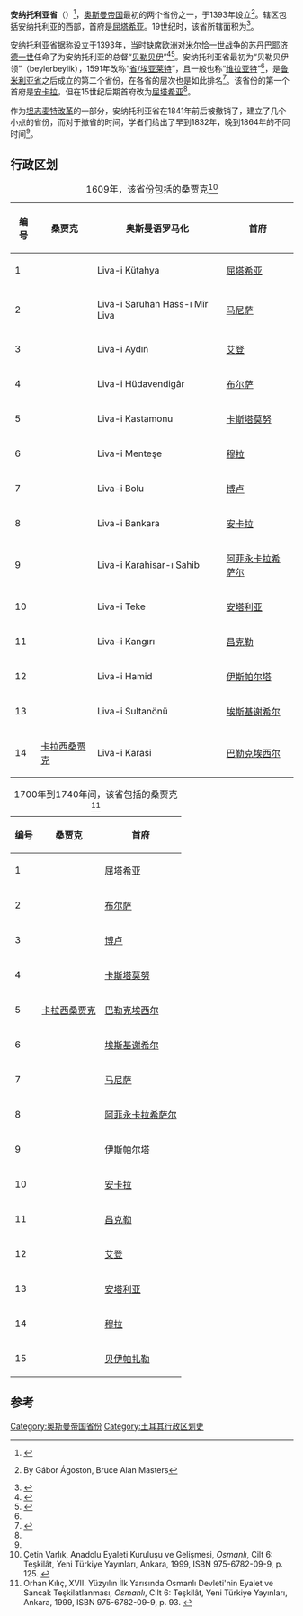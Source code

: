 {{Infobox Former Subdivision
|native_name            = Eyālet-i Ānāṭōlī
|conventional_long_name = 安纳托利亚省
|common_name            = Anatolia Eyalet
|subdivision            = [[省_(奥斯曼帝国)|省/埃亚莱特]]
|nation                 = 奥斯曼帝国
|year_start             = 1393年
|year_end               = 1841年
|date_start             = 
|date_end               = 
|event_start            = 
|event_end              = 
|p1                     = Ottoman emirate
|flag_p1                = 
|s1                     = Aydin Eyalet
|flag_s1                = 
|s2                     = Ankara Eyalet
|flag_s2                = 
|s3                     = Hüdavendigâr Eyalet
|flag_s3                = 
|s4                     = Kastamonu Eyalet
|flag_s4                = 
|image_flag             = 
|flag_type              = 
|image_coat             = 
|image_map              = Anatolia Eyalet, Ottoman Empire (1609) Kopie.png
|image_map_size         = 280px
|image_map_caption      = 1609年的安纳托利亚省
|capital                = [[安卡拉|安卡拉]]、[[屈塔希亞|屈塔希亚]]
|today                  = {{flag|Turkey}}
<!--- Area and population of a given year --->
|stat_year1             = 
|stat_area1             = 
|stat_pop1              = 
|stat_year2             = 
|stat_area2             = 
|stat_pop2              = 
|footnotes              =
}}
'''安纳托利亚省'''（{{lang-ota|ایالت آناطولی; Eyālet-i Ānāṭōlī}}）<ref name=someprov>{{cite web|title=Some Provinces of the Ottoman Empire|url=http://www.geonames.de/coutr-ota-provinces.html|publisher=Geonames.de|accessdate=25 February 2013|archive-url=https://www.webcitation.org/6JCA4JCRc?url=http://www.geonames.de/coutr-ota-provinces.html|archive-date=2013-08-27|dead-url=yes}}</ref>，[[奥斯曼帝国|奥斯曼帝国]]最初的两个省份之一，于1393年设立<ref name="otm-enc">{{Google books|QjzYdCxumFcC|page=14|Encyclopedia of the Ottoman Empire}} By Gábor Ágoston, Bruce Alan Masters</ref>。辖区包括安纳托利亚的西部，首府是[[屈塔希亞|屈塔希亚]]。19世纪时，该省所辖面积为{{convert|65804|sqmi|km2}}<ref>{{Google books|zSNUAAAAYAAJ|The Popular encyclopedia: or, conversations lexicon, Volume 6|page=698}}</ref>。

安纳托利亚省据称设立于1393年，当时缺席欧洲对[[米尔恰一世|米尔恰一世]]战争的苏丹[[巴耶济德一世|巴耶济德一世]]任命了{{link-tr|卡拉·帖木儿塔什帕夏|Kara Timurtaş Paşa|卡拉·帖木儿塔什}}为安纳托利亚的总督“[[贝勒贝伊|贝勒贝伊]]”<ref name="EI2-beylerbey">{{cite encyclopedia | article = Beglerbegī | first = V. L. | last = Ménage | authorlink = | encyclopedia = The Encyclopedia of Islam, New Edition, Volume I: A–B | publisher = BRILL | location = Leiden and New York | year = 1986 | isbn = 90-04-08114-3 | pages = 1159–1160}}</ref><ref name="EI2-eyalet">{{cite encyclopedia | article = Eyālet | first = Halil | last = İnalcık | authorlink = Halil İnalcık | encyclopedia = The Encyclopedia of Islam, New Edition, Volume II: C–G | publisher = BRILL | location = Leiden and New York | year = 1991 | isbn = 90-04-07026-5 | pages = 721–724 | url = http://referenceworks.brillonline.com/entries/encyclopaedia-of-islam-2/eya-let-SIM_2216 | title = 存档副本 | access-date = 2015-10-23 | archive-date = 2014-10-19 | archive-url = https://web.archive.org/web/20141019071848/http://referenceworks.brillonline.com/entries/encyclopaedia-of-islam-2/eya-let-SIM_2216 | dead-url = no }}</ref>。安纳托利亚省最初为“贝勒贝伊领”（beylerbeylik），1591年改称“[[省_(奥斯曼帝国)|省/埃亚莱特]]”，且一般也称“[[维拉亚特|维拉亚特]]”<ref name="EI2-eyalet"/>，是[[鲁米利亚省|鲁米利亚省]]之后成立的第二个省份，在各省的层次也是如此排名<ref name="Provinzen115">{{cite book | title = Die Provinzen des Osmanischen Reiches | series = Beihefte zum Tübinger Atlas des Vorderen Orients | volume = 13 | last = Birken | first = Andreas | language = de | publisher = Reichert | year = 1976 | isbn = 9783920153568 | page = 115}}</ref>。该省份的第一个首府是[[安卡拉|安卡拉]]，但在15世纪后期首府改为[[屈塔希亞|屈塔希亚]]<ref name="Provinzen115"/>。

作为[[坦志麦特|坦志麦特改革]]的一部分，安纳托利亚省在1841年前后被撤销了，建立了几个小点的省份，而对于撤省的时间，学者们给出了早到1832年，晚到1864年的不同时间<ref name="Provinzen115"/>。

== 行政区划 ==
{| class="wikitable"
|+1609年，该省份包括的桑贾克<ref name="Varlik125">Çetin Varlık, Anadolu Eyaleti Kuruluşu ve Gelişmesi, ''Osmanlı'', Cilt 6: Teşkilât, Yeni Türkiye Yayınları, Ankara, 1999, ISBN 975-6782-09-9, p. 125. {{Tr icon}}</ref>
|-
! 编号 !! 桑贾克 !! 奥斯曼语罗马化 !! 首府
|-
| 1 || {{le|屈塔希亚桑贾克|Sanjak of Kütahya}} || Liva-i Kütahya || [[屈塔希亞|屈塔希亚]]
|-
| 2 || {{le|撒鲁罕桑贾克|Sanjak of Saruhan}} || Liva-i Saruhan Hass-ı Mîr Liva || [[馬尼薩|马尼萨]]
|-
| 3 || {{le|艾登桑贾克|Sanjak of Aydin}} || Liva-i Aydın || [[艾登_(土耳其)|艾登]]
|-
| 4 || {{le|许达文迪加尔桑贾克|Sanjak of Hüdavendigâr}} || Liva-i Hüdavendigâr || [[布尔萨|布尔萨]]
|-
| 5 || {{le|卡斯塔莫努桑贾克|Sanjak of Kastamonu}} || Liva-i Kastamonu || [[卡斯塔莫努|卡斯塔莫努]]
|-
| 6 || {{le|门泰谢桑贾克|Sanjak of Menteşe}} || Liva-i Menteşe || [[穆拉_(穆拉省)|穆拉]]
|-
| 7 || {{le|博卢桑贾克|Sanjak of Bolu}} || Liva-i Bolu || [[博盧_(土耳其)|博卢]]
|-
| 8 || {{le|安卡拉桑贾克|Sanjak of Ankara}} || Liva-i Bankara || [[安卡拉|安卡拉]]
|-
| 9 || {{le|卡拉希萨尔萨希布桑贾克|Sanjak of Karahisar-i Sahib}} || Liva-i Karahisar-ı Sahib || [[阿菲永卡拉希萨尔|阿菲永卡拉希萨尔]]
|-
| 10 || {{le|泰凯桑贾克|Sanjak of Teke}} || Liva-i Teke || [[安塔利亚|安塔利亚]]
|-
| 11 || {{le|昌克勒桑贾克|Sanjak of Kangırı}} || Liva-i Kangırı || [[昌克勒|昌克勒]]
|-
| 12 || {{le|哈米德桑贾克|Sanjak of Hamid}} || Liva-i Hamid || [[伊斯帕爾塔|伊斯帕尔塔]]
|-
| 13 || {{le|苏丹纳尼桑贾克|Sanjak of Sultanönü}} || Liva-i Sultanönü || [[埃斯基谢希尔|埃斯基谢希尔]]
|-
| 14 || [[卡拉西桑贾克|卡拉西桑贾克]] || Liva-i Karasi || [[巴勒克埃西爾|巴勒克埃西尔]]
|}
{| class="wikitable"
|+1700年到1740年间，该省包括的桑贾克<ref name="Kilic93">Orhan Kılıç, XVII. Yüzyılın İlk Yarısında Osmanlı Devleti'nin Eyalet ve Sancak Teşkilatlanması, ''Osmanlı'', Cilt 6: Teşkilât, Yeni Türkiye Yayınları, Ankara, 1999, ISBN 975-6782-09-9, p. 93. {{Tr icon}}</ref>
|-
! 编号 !! 桑贾克 !! 首府
|-
| 1 || {{le|屈塔希亚桑贾克|Sanjak of Kütahya}} || [[屈塔希亞|屈塔希亚]]
|-
| 2 || {{le|许达文迪加尔桑贾克|Sanjak of Hüdavendigâr}} || [[布尔萨|布尔萨]]
|-
| 3 || {{le|博卢桑贾克|Sanjak of Bolu}} || [[博盧_(土耳其)|博卢]]
|-
| 4 || {{le|卡斯塔莫努桑贾克|Sanjak of Kastamonu}} || [[卡斯塔莫努|卡斯塔莫努]]
|-
| 5 || [[卡拉西桑贾克|卡拉西桑贾克]] || [[巴勒克埃西爾|巴勒克埃西尔]]
|-
| 6 || {{le|苏丹纳尼桑贾克|Sanjak of Sultanönü}} || [[埃斯基谢希尔|埃斯基谢希尔]]
|-
| 7 || {{le|撒鲁罕桑贾克|Sanjak of Saruhan}} || [[馬尼薩|马尼萨]]
|-
| 8 || {{le|卡拉希萨尔萨希布桑贾克|Sanjak of Karahisar-i Sahib}} || [[阿菲永卡拉希萨尔|阿菲永卡拉希萨尔]]
|-
| 9 || {{le|哈米德桑贾克|Sanjak of Hamid}} || [[伊斯帕爾塔|伊斯帕尔塔]]
|-
| 10 || {{le|安卡拉桑贾克|Sanjak of Ankara}} || [[安卡拉|安卡拉]]
|-
| 11 || {{le|昌克勒桑贾克|Sanjak of Kânkırı}} || [[昌克勒|昌克勒]]
|-
| 12 || {{le|艾登桑贾克|Sanjak of Aydin}} || [[艾登_(土耳其)|艾登]]
|-
| 13 || {{le|泰凯桑贾克|Sanjak of Teke}} || [[安塔利亚|安塔利亚]]
|-
| 14 || {{le|门泰谢桑贾克|Sanjak of Menteşe}} || [[穆拉_(穆拉省)|穆拉]]
|-
| 15 || {{le|贝伊帕扎勒桑贾克|Sanjak of Beybazarı}} || [[贝伊帕扎勒|贝伊帕扎勒]]
|}

== 参考 ==
{{Reflist|2}}

{{奥斯曼帝国行政区划}}

[[Category:奥斯曼帝国省份|Category:奥斯曼帝国省份]]
[[Category:土耳其行政区划史|Category:土耳其行政区划史]]